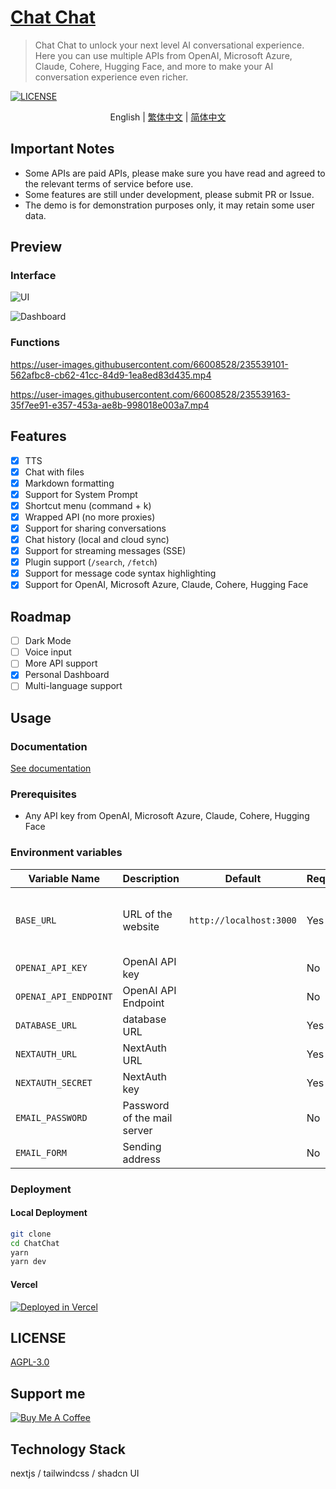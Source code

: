 # [Chat Chat](https://chat.okisdev.com)

> Chat Chat to unlock your next level AI conversational experience. Here you can use multiple APIs from OpenAI, Microsoft Azure, Claude, Cohere, Hugging Face, and more to make your AI conversation experience even richer.

[![LICENSE](https://img.shields.io/github/license/okisdev/ChatChat?style=flat-square)](https://github.com/okisdev/ChatChat/blob/master/LICENSE)

<p align='center'>
    <a>English</a> | <a href='README.zh_HK.mdx'>繁体中文</a> | <a href='README.zh_CN.mdx'>简体中文</a>
</p>

## Important Notes

-   Some APIs are paid APIs, please make sure you have read and agreed to the relevant terms of service before use.
-   Some features are still under development, please submit PR or Issue.
-   The demo is for demonstration purposes only, it may retain some user data.

## Preview

### Interface

![UI](https://cdn.harrly.com/project/GitHub/Chat-Chat/img/UI-1.png)

![Dashboard](https://cdn.harrly.com/project/GitHub/Chat-Chat/img/Dashboard-1.png)

### Functions

https://user-images.githubusercontent.com/66008528/235539101-562afbc8-cb62-41cc-84d9-1ea8ed83d435.mp4

https://user-images.githubusercontent.com/66008528/235539163-35f7ee91-e357-453a-ae8b-998018e003a7.mp4

## Features

-   [x] TTS
-   [x] Chat with files
-   [x] Markdown formatting
-   [x] Support for System Prompt
-   [x] Shortcut menu (command + k)
-   [x] Wrapped API (no more proxies)
-   [x] Support for sharing conversations
-   [x] Chat history (local and cloud sync)
-   [x] Support for streaming messages (SSE)
-   [x] Plugin support (`/search`, `/fetch`)
-   [x] Support for message code syntax highlighting
-   [x] Support for OpenAI, Microsoft Azure, Claude, Cohere, Hugging Face

## Roadmap

-   [ ] Dark Mode
-   [ ] Voice input
-   [ ] More API support
-   [x] Personal Dashboard
-   [ ] Multi-language support

## Usage

### Documentation

[See documentation](https://docs.okis.dev/chat/)

### Prerequisites

-   Any API key from OpenAI, Microsoft Azure, Claude, Cohere, Hugging Face

### Environment variables

| Variable Name         | Description                 | Default                 | Required | Description                                |
| --------------------- | --------------------------- | ----------------------- | -------- | ------------------------------------------ |
| `BASE_URL`            | URL of the website          | `http://localhost:3000` | Yes      | Required for deployment on other platforms |
| `OPENAI_API_KEY`      | OpenAI API key              |                         | No       |
| `OPENAI_API_ENDPOINT` | OpenAI API Endpoint         |                         | No       |
| `DATABASE_URL`        | database URL                |                         | Yes      |                                            |
| `NEXTAUTH_URL`        | NextAuth URL                |                         | Yes      |                                            |
| `NEXTAUTH_SECRET`     | NextAuth key                |                         | Yes      |                                            |
| `EMAIL_PASSWORD`      | Password of the mail server |                         | No       |
| `EMAIL_FORM`          | Sending address             |                         | No       |

### Deployment

#### Local Deployment

```bash
git clone
cd ChatChat
yarn
yarn dev
```

#### Vercel

[![Deployed in Vercel](https://vercel.com/button)](https://vercel.com/import/project?template=https://github.com/okisdev/ChatChat)

## LICENSE

[AGPL-3.0](./LICENSE)

## Support me

[![Buy Me A Coffee](https://www.buymeacoffee.com/assets/img/custom_images/orange_img.png)](https://www.buymeacoffee.com/okisdev)

## Technology Stack

nextjs / tailwindcss / shadcn UI
